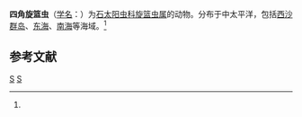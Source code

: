 {{Speciesbox
| taxon = Larcospira quadrangula
| binomial_authority = ([[恩斯特·海克尔|Haeckel]], 1887)<ref name='id9177'>{{cite web| url =http://www.bioinfo.cn/db05/BjdwSpecies.php?action=view&id=9177| title =四角旋篮虫| work =《中国动物物种编目数据库》| publisher =中国科学院微生物研究所| author =中国科学院动物研究所| accessdate =2009-04-16| deadurl =yes| archiveurl =https://web.archive.org/web/20160305074944/http://www.bioinfo.cn/db05/BjdwSpecies.php?action=view&id=9177| archivedate =2016-03-05}}</ref>
}}

'''四角旋篮虫'''（[[学名|学名]]：{{lang|la|''Larcospira quadrangula''}}）为[[石太阳虫科|石太阳虫科]][[旋篮虫属|旋篮虫属]]的动物。分布于中太平洋，包括[[西沙群岛|西沙群岛]]、[[东海|东海]]、[[南海|南海]]等海域。<ref name='id9177'/>

== 参考文献 ==
{{reflist}}

{{Taxonbar|from=Q10925336}}

[[Category:旋篮虫属|S]]
[[Category:1887年描述的动物|S]]


{{放射虫小作品}}